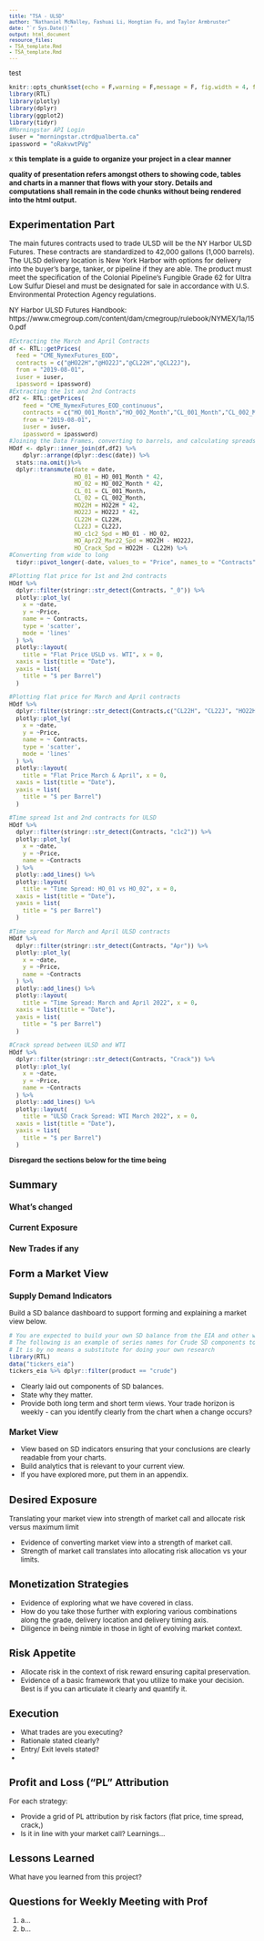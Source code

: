 ```yaml
---
title: "TSA - ULSD"
author: "Nathaniel McNalley, Fashuai Li, Hongtian Fu, and Taylor Armbruster"
date: "`r Sys.Date()`"
output: html_document
resource_files:
- TSA_template.Rmd
- TSA_template.Rmd
---
```


test 
<style type="text/css"> body, td {font-size: 12px;} code.r{font-size: 10px;} pre {font-size: 10px} </style>

```r
knitr::opts_chunk$set(echo = F,warning = F,message = F, fig.width = 4, fig.height = 3,fig.align = "center",tidy = FALSE, strip.white = TRUE)
library(RTL)
library(plotly)
library(dplyr)
library(ggplot2)
library(tidyr)
#Morningstar API Login
iuser = "morningstar.ctrd@ualberta.ca"
ipassword = "oRakvwtPVg"
```
x
**this template is a guide to organize your project in a clear manner**

**quality of presentation refers amongst others to showing code, tables and charts in a manner that flows with your story. Details and computations shall remain in the code chunks without being rendered into the html output.**

## Experimentation Part

The main futures contracts used to trade ULSD will be the NY Harbor ULSD Futures. These contracts are standardized to 42,000 gallons (1,000 barrels). The ULSD delivery location is New York Harbor with options for delivery into the buyer's barge, tanker, or pipeline if they are able. The product must meet the specification of the Colonial Pipeline's Fungible Grade 62 for Ultra Low Sulfur Diesel and must be designated for sale in accordance with U.S. Environmental Protection Agency regulations.  

NY Harbor ULSD Futures Handbook: https://www.cmegroup.com/content/dam/cmegroup/rulebook/NYMEX/1a/150.pdf  

```r
#Extracting the March and April Contracts
df <- RTL::getPrices(
  feed = "CME_NymexFutures_EOD",
  contracts = c("@HO22H","@HO22J","@CL22H","@CL22J"),
  from = "2019-08-01",
  iuser = iuser,
  ipassword = ipassword) 
#Extracting the 1st and 2nd Contracts
df2 <- RTL::getPrices(
    feed = "CME_NymexFutures_EOD_continuous",
    contracts = c("HO_001_Month","HO_002_Month","CL_001_Month","CL_002_Month"),
    from = "2019-08-01",
    iuser = iuser,
    ipassword = ipassword)
#Joining the Data Frames, converting to barrels, and calculating spreads
HOdf <- dplyr::inner_join(df,df2) %>% 
    dplyr::arrange(dplyr::desc(date)) %>% 
  stats::na.omit()%>% 
  dplyr::transmute(date = date,
                   HO_01 = HO_001_Month * 42,
                   HO_02 = HO_002_Month * 42,
                   CL_01 = CL_001_Month,
                   CL_02 = CL_002_Month,
                   HO22H = HO22H * 42,
                   HO22J = HO22J * 42,
                   CL22H = CL22H,
                   CL22J = CL22J,
                   HO_c1c2_Spd = HO_01 - HO_02,
                   HO_Apr22_Mar22_Spd = HO22H - HO22J,
                   HO_Crack_Spd = HO22H - CL22H) %>% 
#Converting from wide to long
  tidyr::pivot_longer(-date, values_to = "Price", names_to = "Contracts")
```

```r
#Plotting flat price for 1st and 2nd contracts
HOdf %>% 
  dplyr::filter(stringr::str_detect(Contracts, "_0")) %>% 
  plotly::plot_ly(
    x = ~date,
    y = ~Price,
    name = ~ Contracts,
    type = 'scatter',
    mode = 'lines'
  ) %>% 
  plotly::layout(
    title = "Flat Price USLD vs. WTI", x = 0,
  xaxis = list(title = "Date"),
  yaxis = list(
    title = "$ per Barrel")
  )
```

```r
#Plotting flat price for March and April contracts 
HOdf %>% 
  dplyr::filter(stringr::str_detect(Contracts,c("CL22H", "CL22J", "HO22H", "HO22J")))%>% 
  plotly::plot_ly(
    x = ~date,
    y = ~Price,
    name = ~ Contracts,
    type = 'scatter',
    mode = 'lines'
  ) %>% 
  plotly::layout(
    title = "Flat Price March & April", x = 0,
  xaxis = list(title = "Date"),
  yaxis = list(
    title = "$ per Barrel")
  )
```


```r
#Time spread 1st and 2nd contracts for ULSD
HOdf %>% 
  dplyr::filter(stringr::str_detect(Contracts, "c1c2")) %>% 
  plotly::plot_ly(
    x = ~date,
    y = ~Price,
    name = ~Contracts
  ) %>% 
  plotly::add_lines() %>% 
  plotly::layout(
    title = "Time Spread: HO_01 vs HO_02", x = 0,
  xaxis = list(title = "Date"),
  yaxis = list(
    title = "$ per Barrel")
  )
```

```r
#Time spread for March and April ULSD contracts 
HOdf %>% 
  dplyr::filter(stringr::str_detect(Contracts, "Apr")) %>% 
  plotly::plot_ly(
    x = ~date,
    y = ~Price,
    name = ~Contracts
  ) %>% 
  plotly::add_lines() %>% 
  plotly::layout(
    title = "Time Spread: March and April 2022", x = 0,
  xaxis = list(title = "Date"),
  yaxis = list(
    title = "$ per Barrel")
  )
```

```r
#Crack spread between ULSD and WTI
HOdf %>% 
  dplyr::filter(stringr::str_detect(Contracts, "Crack")) %>% 
  plotly::plot_ly(
    x = ~date,
    y = ~Price,
    name = ~Contracts
  ) %>% 
  plotly::add_lines() %>% 
  plotly::layout(
    title = "ULSD Crack Spread: WTI March 2022", x = 0,
  xaxis = list(title = "Date"),
  yaxis = list(
    title = "$ per Barrel")
  )

```


**Disregard the sections below for the time being**

## Summary

### What's changed

### Current Exposure

### New Trades if any

## Form a Market View

### Supply Demand Indicators

Build a SD balance dashboard to support forming and explaining a market view below.

```r
# You are expected to build your own SD balance from the EIA and other website APIs
# The following is an example of series names for Crude SD components to get you going.
# It is by no means a substitute for doing your own research
library(RTL)
data("tickers_eia")
tickers_eia %>% dplyr::filter(product == "crude")
```

+ Clearly laid out components of SD balances.
+ State why they matter.
+ Provide both long term and short term views. Your trade horizon is weekly - can you identify clearly from the chart when a change occurs?

### Market View

+ View based on SD indicators ensuring that your conclusions are clearly readable from your charts.
+ Build analytics that is relevant to your current view.
+ If you have explored more, put them in an appendix. 

## Desired Exposure

Translating your market view into strength of market call and allocate risk versus maximum limit

+ Evidence of converting market view into a strength of market call.
+ Strength of market call translates into allocating risk allocation vs your limits.

## Monetization Strategies

+ Evidence of exploring what we have covered in class.
+ How do you take those further with exploring various combinations along the grade, delivery location and delivery timing axis.
+ Diligence in being nimble in those in light of evolving market context.

## Risk Appetite

+ Allocate risk in the context of risk reward ensuring capital preservation.
+ Evidence of a basic framework that you utilize to make your decision. Best is if you can articulate it clearly and quantify it.

## Execution

+ What trades are you executing? 
+ Rationale stated clearly?
+ Entry/ Exit levels stated?
+ 

## Profit and Loss ("PL" Attribution

For each strategy:

+ Provide a grid of PL attribution by risk factors (flat price, time spread, crack,) 
+ Is it in line with your market call? Learnings...

## Lessons Learned

What have you learned from this project?

## Questions for Weekly Meeting with Prof

1. a...
2. b...






